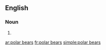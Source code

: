 ==English==

===Noun===
{{head|en|head=[[polar]] [[bear]]s}}

# {{plural of|polar bear}}

[[ar:polar bears]]
[[fr:polar bears]]
[[simple:polar bears]]